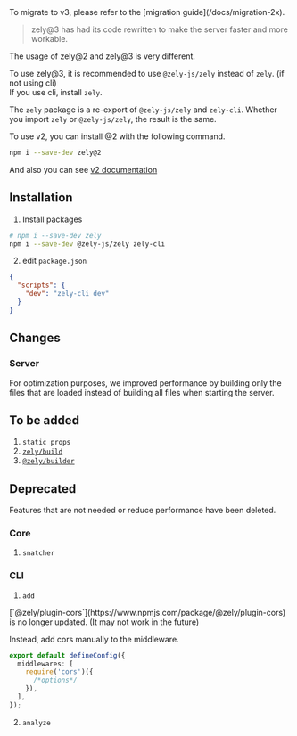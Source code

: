 <Box type="tip">
  To migrate to v3, please refer to the [migration guide](/docs/migration-2x).
</Box>

> zely@3 has had its code rewritten to make the server faster and more workable.

The usage of zely@2 and zely@3 is very different.

To use zely@3, it is recommended to use `@zely-js/zely` instead of `zely`. (if not using cli)  
If you use cli, install `zely`.

The `zely` package is a re-export of `@zely-js/zely` and `zely-cli`.
Whether you import `zely` or `@zely-js/zely`, the result is the same.

<Box type="info">

To use v2, you can install @2 with the following command.

```bash
npm i --save-dev zely@2
```

And also you can see [v2 documentation](https://zely2.netlify.app)

</Box>

## Installation

1. Install packages

```bash
# npm i --save-dev zely
npm i --save-dev @zely-js/zely zely-cli
```

2. edit `package.json`

```json [title="package.json"] {3}
{
  "scripts": {
    "dev": "zely-cli dev"
  }
}
```

## Changes

### Server

For optimization purposes,
we improved performance by building only the files that are loaded instead of building all files when starting the server.

## To be added

1. `static props`
2. [`zely/build`](/docs/zely-build)
3. [`@zely/builder`](/docs/zely-builder)

## Deprecated

Features that are not needed or reduce performance have been deleted.

### Core

1. `snatcher`

### CLI

1. `add`

<Box type="warning">
  [`@zely/plugin-cors`](https://www.npmjs.com/package/@zely/plugin-cors) is no longer updated. (It may not work in the future)

Instead, add cors manually to the middleware.

```ts
export default defineConfig({
  middlewares: [
    require('cors')({
      /*options*/
    }),
  ],
});
```

</Box>

2. `analyze`
